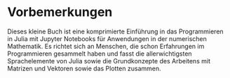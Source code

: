 # Vorbemerkungen

Dieses kleine Buch ist eine komprimierte Einführung in das Programmieren in Julia mit Jupyter Notebooks 
für Anwendungen in der numerischen Mathematik. 
Es richtet sich an Menschen, die schon Erfahrungen im Programmieren gesammelt haben und fasst die allerwichtigsten 
Sprachelemente von Julia sowie die Grundkonzepte des Arbeitens mit Matrizen und Vektoren sowie das Plotten zusammen.
